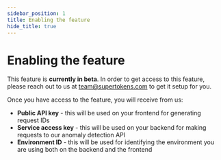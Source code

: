 ```yaml
---
sidebar_position: 1
title: Enabling the feature
hide_title: true
---
```



# Enabling the feature

This feature is **currently in beta**. In order to get access to this feature, please reach out to us at team@supertokens.com to get it setup for you. 

Once you have access to the feature, you will receive from us:
- **Public API key** - this will be used on your frontend for generating request IDs
- **Service access key** - this will be used on your backend for making requests to our anomaly detection API
- **Environment ID** - this will be used for identifying the environment you are using both on the backend and the frontend



